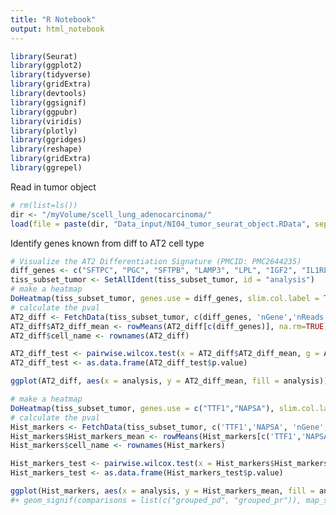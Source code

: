 ```yaml
---
title: "R Notebook"
output: html_notebook
---
```


```r
library(Seurat)
library(ggplot2)
library(tidyverse)
library(gridExtra)
library(devtools)
library(ggsignif)
library(ggpubr)
library(viridis)
library(plotly)
library(ggridges)
library(reshape)
library(gridExtra)
library(ggrepel)
```

Read in tumor object
```r
# rm(list=ls())
dir <- "/myVolume/scell_lung_adenocarcinoma/"
load(file = paste(dir, "Data_input/NI04_tumor_seurat_object.RData", sep = ""))
```

Identify genes known from diff to AT2 cell type
```r
# Visualize the AT2 Differentiation Signature (PMCID: PMC2644235)
diff_genes <- c("SFTPC", "PGC", "SFTPB", "LAMP3", "LPL", "IGF2", "IL1RL1", "NR4A2", "HIF3A", "MAOA", "ADH1B", "SEPP1", "SCNN1A", "CLDN18", "AQP4")
tiss_subset_tumor <- SetAllIdent(tiss_subset_tumor, id = "analysis")
# make a heatmap
DoHeatmap(tiss_subset_tumor, genes.use = diff_genes, slim.col.label = TRUE, use.scaled = FALSE)
# calculate the pval 
AT2_diff <- FetchData(tiss_subset_tumor, c(diff_genes, 'nGene','nReads','analysis','patient_id','sample_name','biopsy_site'))
AT2_diff$AT2_diff_mean <- rowMeans(AT2_diff[c(diff_genes)], na.rm=TRUE)
AT2_diff$cell_name <- rownames(AT2_diff)

AT2_diff_test <- pairwise.wilcox.test(x = AT2_diff$AT2_diff_mean, g = AT2_diff$analysis)
AT2_diff_test <- as.data.frame(AT2_diff_test$p.value)

ggplot(AT2_diff, aes(x = analysis, y = AT2_diff_mean, fill = analysis)) + geom_boxplot(outlier.shape = NA) + geom_jitter(aes(colour = analysis), alpha = 1/4) + guides(colour = FALSE, fill = FALSE) + xlab("Group") + ylab("AT2 Differentiation Signature Expression per Group") + ggtitle("AT2 Differentiation Signature Expression per Group") + geom_signif(comparisons = list(c("grouped_pd", "grouped_pr")), map_signif_level=TRUE, y_position = 6.3, annotations = '1.08e-188	') + geom_signif(comparisons = list(c("grouped_pd", "naive")), map_signif_level=TRUE, y_position = 7.3, annotations = '5.20e-12') + geom_signif(comparisons = list(c("grouped_pr", "naive")), map_signif_level=TRUE, y_position = 5.3, annotations = '3.45e-130')
```

```r
# make a heatmap
DoHeatmap(tiss_subset_tumor, genes.use = c("TTF1","NAPSA"), slim.col.label = TRUE, use.scaled = FALSE)
# calculate the pval 
Hist_markers <- FetchData(tiss_subset_tumor, c('TTF1','NAPSA', 'nGene','nReads','analysis','patient_id','sample_name','biopsy_site'))
Hist_markers$Hist_markers_mean <- rowMeans(Hist_markers[c('TTF1','NAPSA')], na.rm=TRUE)
Hist_markers$cell_name <- rownames(Hist_markers)

Hist_markers_test <- pairwise.wilcox.test(x = Hist_markers$Hist_markers_mean, g = Hist_markers$analysis)
Hist_markers_test <- as.data.frame(Hist_markers_test$p.value)

ggplot(Hist_markers, aes(x = analysis, y = Hist_markers_mean, fill = analysis)) + geom_boxplot(outlier.shape = NA) + guides(colour = FALSE, fill = FALSE) + xlab("Group") + ylab("Histology Markers Signature Expression per Group") + ggtitle("Histology Markers Signature Expression per Group") 
#+ geom_signif(comparisons = list(c("grouped_pd", "grouped_pr")), map_signif_level=TRUE, y_position = 6.3, annotations = '1.08e-188	') + geom_signif(comparisons = list(c("grouped_pd", "naive")), map_signif_level=TRUE, y_position = 7.3, annotations = '5.20e-12') + geom_signif(comparisons = list(c("grouped_pr", "naive")), map_signif_level=TRUE, y_position = 5.3, annotations = '3.45e-130')

```






